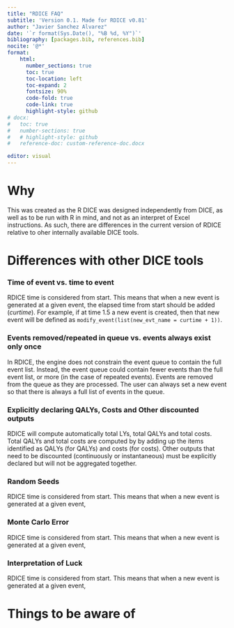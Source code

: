 ```yaml
---
title: "RDICE FAQ"
subtitle: 'Version 0.1. Made for RDICE v0.81'
author: "Javier Sanchez Alvarez"
date: '`r format(Sys.Date(), "%B %d, %Y")`'
bibliography: [packages.bib, references.bib]
nocite: '@*'
format: 
    html:
      number_sections: true
      toc: true
      toc-location: left
      toc-expand: 2
      fontsize: 90%
      code-fold: true
      code-link: true
      highlight-style: github
# docx:
#   toc: true
#   number-sections: true
#   # highlight-style: github
#   reference-doc: custom-reference-doc.docx

editor: visual
---
```


# Why

This was created as the R DICE was designed independently from DICE, as well as to be run with R in mind, and not as an interpret of Excel instructions. As such, there are differences in the current version of RDICE relative to oher internally available DICE tools.

# Differences with other DICE tools

### Time of event vs. time to event

RDICE time is considered from start. This means that when a new event is generated at a given event, the elapsed time from start should be added (*curtime*). For example, if at time 1.5 a new event is created, then that new event will be defined as `modify_event(list(new_evt_name = curtime + 1))`.

### Events removed/repeated in queue vs. events always exist only once

In RDICE, the engine does not constrain the event queue to contain the full event list. Instead, the event queue could contain fewer events than the full event list, or more (in the case of repeated events). Events are removed from the queue as they are processed. The user can always set a new event so that there is always a full list of events in the queue.

### Explicitly declaring QALYs, Costs and Other discounted outputs

RDICE will compute automatically total LYs, total QALYs and total costs. Total QALYs and total costs are computed by by adding up the items identified as QALYs (for QALYs) and costs (for costs). Other outputs that need to be discounted (continuously or instantaneous) must be explicitly declared but will not be aggregated together.

### Random Seeds

RDICE time is considered from start. This means that when a new event is generated at a given event,

### Monte Carlo Error

RDICE time is considered from start. This means that when a new event is generated at a given event,

### Interpretation of Luck

RDICE time is considered from start. This means that when a new event is generated at a given event,

# Things to be aware of
